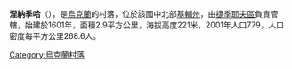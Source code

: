 {{coord|49|19|47|N|29|51|24|E|scale:30000|display=title}}

'''涅納季哈'''（{{lang-uk|Ненадиха}}），是[[烏克蘭|烏克蘭]]的村落，位於該國中北部[[基輔州|基輔州]]，由[[捷季耶夫區|捷季耶夫區]]負責管轄，始建於1601年，面積2.9平方公里，海拔高度221米，2001年人口779，人口密度每平方公里268.6人。

{{Ukraine-geo-stub}}
[[Category:烏克蘭村落|Category:烏克蘭村落]]